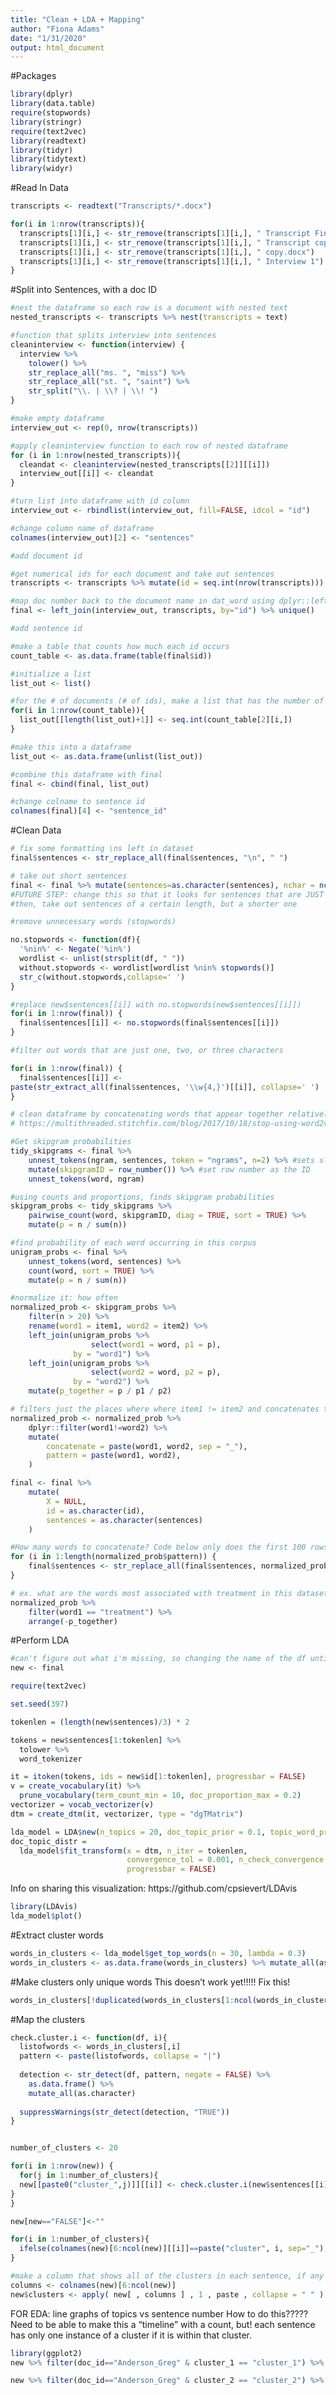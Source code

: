 ```yaml
---
title: "Clean + LDA + Mapping"
author: "Fiona Adams"
date: "1/31/2020"
output: html_document
---
```


#Packages
```r
library(dplyr)
library(data.table)
require(stopwords)
library(stringr)
require(text2vec)
library(readtext)
library(tidyr)
library(tidytext)
library(widyr)
```

#Read In Data
```r
transcripts <- readtext("Transcripts/*.docx")

for(i in 1:nrow(transcripts)){
  transcripts[1][i,] <- str_remove(transcripts[1][i,], " Transcript Final copy.docx")
  transcripts[1][i,] <- str_remove(transcripts[1][i,], " Transcript copy.docx")
  transcripts[1][i,] <- str_remove(transcripts[1][i,], " copy.docx")
  transcripts[1][i,] <- str_remove(transcripts[1][i,], " Interview 1")
}
```

#Split into Sentences, with a doc ID
```r
#nest the dataframe so each row is a document with nested text
nested_transcripts <- transcripts %>% nest(transcripts = text)

#function that splits interview into sentences
cleaninterview <- function(interview) {
  interview %>% 
    tolower() %>%
    str_replace_all("ms. ", "miss") %>%
    str_replace_all("st. ", "saint") %>%
    str_split("\\. | \\? | \\! ")
}

#make empty dataframe
interview_out <- rep(0, nrow(transcripts))

#apply cleaninterview function to each row of nested dataframe
for (i in 1:nrow(nested_transcripts)){
  cleandat <- cleaninterview(nested_transcripts[[2]][[i]])
  interview_out[[i]] <- cleandat
}

#turn list into dataframe with id column
interview_out <- rbindlist(interview_out, fill=FALSE, idcol = "id")

#change column name of dataframe
colnames(interview_out)[2] <- "sentences"

#add document id

#get numerical ids for each document and take out sentences
transcripts <- transcripts %>% mutate(id = seq.int(nrow(transcripts))) %>% select(id, doc_id)

#map doc number back to the document name in dat_word using dplyr::left_join
final <- left_join(interview_out, transcripts, by="id") %>% unique()

#add sentence id

#make a table that counts how much each id occurs
count_table <- as.data.frame(table(final$id))

#initialize a list
list_out <- list()

#for the # of documents (# of ids), make a list that has the number of sentences in each doc 
for(i in 1:nrow(count_table)){
  list_out[[length(list_out)+1]] <- seq.int(count_table[2][i,])
}

#make this into a dataframe
list_out <- as.data.frame(unlist(list_out))

#combine this dataframe with final
final <- cbind(final, list_out)

#change colname to sentence id
colnames(final)[4] <- "sentence_id"
```

#Clean Data
```r
# fix some formatting \ns left in dataset
final$sentences <- str_replace_all(final$sentences, "\n", " ")

# take out short sentences
final <- final %>% mutate(sentences=as.character(sentences), nchar = nchar(sentences)) %>% filter(nchar>35)
#FUTURE STEP: change this so that it looks for sentences that are JUST stopwords and erases those, instead of taking out sentences of a certain length
#then, take out sentences of a certain length, but a shorter one

#remove unnecessary words (stopwords)

no.stopwords <- function(df){
  '%nin%' <- Negate('%in%')
  wordlist <- unlist(strsplit(df, " "))
  without.stopwords <- wordlist[wordlist %nin% stopwords()]
  str_c(without.stopwords,collapse=' ')  
}

#replace new$sentences[[i]] with no.stopwords(new$sentences[[i]])
for(i in 1:nrow(final)) {
  final$sentences[[i]] <- no.stopwords(final$sentences[[i]])
}

#filter out words that are just one, two, or three characters

for(i in 1:nrow(final)) {
  final$sentences[[i]] <-
paste(str_extract_all(final$sentences, '\\w{4,}')[[i]], collapse=' ')
}

# clean dataframe by concatenating words that appear together relatively often
# https://multithreaded.stitchfix.com/blog/2017/10/18/stop-using-word2vec/

#Get skipgram probabilities
tidy_skipgrams <- final %>%
    unnest_tokens(ngram, sentences, token = "ngrams", n=2) %>% #sets sliding window of 2
    mutate(skipgramID = row_number()) %>% #set row number as the ID
    unnest_tokens(word, ngram)

#using counts and proportions, finds skipgram probabilities
skipgram_probs <- tidy_skipgrams %>%
    pairwise_count(word, skipgramID, diag = TRUE, sort = TRUE) %>%
    mutate(p = n / sum(n))

#find probability of each word occurring in this corpus
unigram_probs <- final %>%
    unnest_tokens(word, sentences) %>%
    count(word, sort = TRUE) %>%
    mutate(p = n / sum(n))

#normalize it: how often 
normalized_prob <- skipgram_probs %>%
    filter(n > 20) %>%
    rename(word1 = item1, word2 = item2) %>%
    left_join(unigram_probs %>%
                  select(word1 = word, p1 = p),
              by = "word1") %>%
    left_join(unigram_probs %>%
                  select(word2 = word, p2 = p),
              by = "word2") %>%
    mutate(p_together = p / p1 / p2)

# filters just the places where where item1 != item2 and concatenates these words
normalized_prob <- normalized_prob %>%
    dplyr::filter(word1!=word2) %>%
    mutate(
        concatenate = paste(word1, word2, sep = "_"),
        pattern = paste(word1, word2),
    )

final <- final %>%
    mutate(
        X = NULL,
        id = as.character(id),
        sentences = as.character(sentences)
    )

#How many words to concatenate? Code below only does the first 100 rows. We shouldn't do all of them, but what should be the threshold?
for (i in 1:length(normalized_prob$pattern)) {
    final$sentences <- str_replace_all(final$sentences, normalized_prob$pattern[i], normalized_prob$concatenate[i])
}
```

```r
# ex. what are the words most associated with treatment in this dataset? 
normalized_prob %>%
    filter(word1 == "treatment") %>%
    arrange(-p_together)
```

#Perform LDA
```r
#can't figure out what i'm missing, so changing the name of the df until I 
new <- final

require(text2vec)

set.seed(397)

tokenlen = (length(new$sentences)/3) * 2

tokens = new$sentences[1:tokenlen] %>% 
  tolower %>%
  word_tokenizer

it = itoken(tokens, ids = new$id[1:tokenlen], progressbar = FALSE)
v = create_vocabulary(it) %>% 
  prune_vocabulary(term_count_min = 10, doc_proportion_max = 0.2)
vectorizer = vocab_vectorizer(v)
dtm = create_dtm(it, vectorizer, type = "dgTMatrix")

lda_model = LDA$new(n_topics = 20, doc_topic_prior = 0.1, topic_word_prior = 0.01)
doc_topic_distr = 
  lda_model$fit_transform(x = dtm, n_iter = tokenlen, 
                          convergence_tol = 0.001, n_check_convergence = 25, 
                          progressbar = FALSE)
```

Info on sharing this visualization: https://github.com/cpsievert/LDAvis
```r
library(LDAvis)
lda_model$plot()
```

#Extract cluster words
```r
words_in_clusters <- lda_model$get_top_words(n = 30, lambda = 0.3)
words_in_clusters <- as.data.frame(words_in_clusters) %>% mutate_all(as.character)
```

#Make clusters only unique words
This doesn't work yet!!!!! Fix this!
```r
words_in_clusters[!duplicated(words_in_clusters[1:ncol(words_in_clusters)]),]
```



#Map the clusters
```r
check.cluster.i <- function(df, i){
  listofwords <- words_in_clusters[,i]
  pattern <- paste(listofwords, collapse = "|")
  
  detection <- str_detect(df, pattern, negate = FALSE) %>%
    as.data.frame() %>% 
    mutate_all(as.character)
  
  suppressWarnings(str_detect(detection, "TRUE"))
}


number_of_clusters <- 20

for(i in 1:nrow(new)) {
  for(j in 1:number_of_clusters){
  new[[paste0("cluster_",j)]][[i]] <- check.cluster.i(new$sentences[[i]], j)
}
}

new[new=="FALSE"]<-""

for(i in 1:number_of_clusters){
  ifelse(colnames(new)[6:ncol(new)][[i]]==paste("cluster", i, sep="_"), new[6:ncol(new)][[i]] <- str_replace(new[6:ncol(new)][[i]], "TRUE", paste("cluster", i, sep="_")), "breaks")
}

#make a column that shows all of the clusters in each sentence, if any
columns <- colnames(new)[6:ncol(new)]
new$clusters <- apply( new[ , columns ] , 1 , paste , collapse = " " )
```


FOR EDA: line graphs of topics vs sentence number
How to do this????? Need to be able to make this a "timeline" with a count, but! each sentence has only one instance of a cluster if it is within that cluster. 

```r
library(ggplot2)
new %>% filter(doc_id=="Anderson_Greg" & cluster_1 == "cluster_1") %>% ggplot(aes(x=sentence_id, y=cluster_1)) + geom_jitter()

new %>% filter(doc_id=="Anderson_Greg" & cluster_2 == "cluster_2") %>% ggplot(aes(x=sentence_id, y=cluster_2)) + geom_jitter()
```


